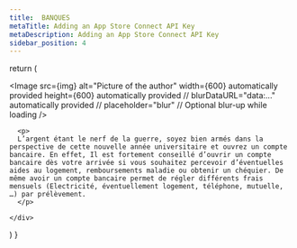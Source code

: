 ```yaml
---
title:  BANQUES
metaTitle: Adding an App Store Connect API Key
metaDescription: Adding an App Store Connect API Key
sidebar_position: 4
---
```


 
  return (
    <div>
      <Image
        src={img}
        alt="Picture of the author"
        width={600} automatically provided
        height={600} automatically provided
        // blurDataURL="data:..." automatically provided
        // placeholder="blur" // Optional blur-up while loading
      />  

      <p>
      L’argent étant le nerf de la guerre, soyez bien armés dans la perspective de cette nouvelle année universitaire et ouvrez un compte bancaire. En effet, Il est fortement conseillé d’ouvrir un compte bancaire dès votre arrivée si vous souhaitez percevoir d’éventuelles aides au logement, remboursements maladie ou obtenir un chéquier. De même avoir un compte bancaire permet de régler différents frais mensuels (Electricité, éventuellement logement, téléphone, mutuelle, …) par prélèvement.
      </p>
      
    </div> 

  )
}


